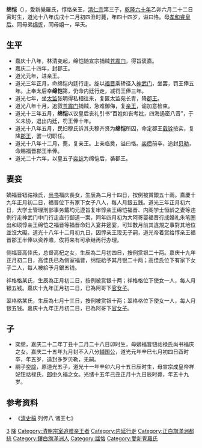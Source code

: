 {{東亞男性歷史人物
|名稱 =绵恺
|身份 =
|國家 =
|時代 =
|主君 =
|屆數 =
|最高職務 =[[惇親王|惇親王]]
|前任 = 
|繼任 =惇勤親王[[奕誴|奕誴]]
|圖片名稱 =
|圖片大小 =
|圖片說明 =
|氏 =
|姓 =
|穆坤= <!--清代八旗满洲人物专用-->
|名 =
|姓名 =
|羅馬拼音 =
|假名 = <!--日本、琉球人用-->
|諺文 = <!--朝鮮、韓國人用-->
|字 =
|號=
|名乘 = <!--琉球士族用-->
|官職 =
|封爵 =[[惇親王|惇親王]]
|封號 =
|位階 =
|御稱號 = <!--日本皇族之稱號-->
|宮號1 = <!--日本皇族之宮號-->
|宮號2 = <!--朝鮮王族之宮號-->
|封地 =
|神號 =
|尊號 =
|族裔 = 
|信仰 = <!--指的是宗教信仰-->
|旗籍 = <!--清代八旗人物专用-->
|氏族 =
|籍貫 =
|本貫 = <!--朝鮮人用-->
|世居地= <!--清代八旗人物专用-->
|世居地/穆坤= <!--专门用于清代八旗满洲人物世居地和穆坤相同时-->
|祖籍 =
|本籍 =
|出身地 =
|府邸 =
|世系 = 
|初名 =
|乳名 = <!--日本、朝鮮、琉球以外人物用-->
|幼名 = <!--日本人用-->
|兒名 = <!--朝鮮人用-->
|童名 = <!--琉球人用-->
|小字 =
|別名 =
|法號 =
|院號 =
|其他名號 =
|出生日期 =乾隆六十年<br>{{birth date|1795|8|6}}
|出生地點 =
|婚年 =
|逝世日期 =道光十八年<br>{{death date and age|1838|1|18|1795|8|6}}
|逝世地點 =
|在位年代 =
|廟號 =
|諡號 =惇恪親王
|墓葬 =
|祠廟 =
|父親 =[[嘉慶帝|嘉慶帝]]
|嫡母 =
|母親 =[[孝和睿皇后|孝和睿皇后]]
|繼父=
|繼母=
|養父=
|養母=
|猶父= <!--日本人用-->
|烏帽子親= <!--日本人、琉球人用-->
|元配 =嫡福晉鈕祜祿氏
|正室 =
|妻 =
|繼室 =
|平妻 =
|側室 =側福晉高佳氏
|元配之父 =
|元配之嫡母 =
|元配之母 =
|正室之父 =
|正室之嫡母 =
|正室之母 =
|妻之父 =
|妻之嫡母 =
|妻之母 =
|繼室之父 =
|繼室之嫡母 =
|繼室之母 =
|平妻之父 =
|平妻之嫡母 =
|平妻之母 =
|兄弟 =
|姊妹 =
|嫡兄弟 =
|嫡姊妹 =
|庶兄弟 =
|庶姊妹 =
|同胞兄弟 =瑞懷親王[[綿忻|綿忻]]
|同胞姊妹 =皇七女
|異母兄弟 =
|異母姊妹 =
|異父兄弟 =
|異父姊妹 =
|繼兄弟 =
|繼姊妹 =
|子 =貝勒[[奕纘|奕纘]]
|女 =
|嫡子 =
|嫡女 =
|庶子 =
|庶女 =
|養子 =
|養女 =
|猶子 = <!--日本人用-->
|婿養子 = <!--日本人用-->
|烏帽子子 = <!--日本人用-->
|繼子 =
|繼女 =
|其他親屬 =
|出身 = <!---此处指科举出身--->
|功名 = 
|經歷 = 
|著作 =
|注釋 =
}}
'''绵恺'''（{{bd|1795年|8月6日|1838年|1月18日|catIdx=A}}），愛新覺羅氏，惇恪亲王，[[清仁宗|清仁宗]]第三子，[[乾隆六十年|乾隆六十年]]乙卯六月二十二日寅时生，道光十八年戊戌十二月初四丑时薨，年四十四岁，谥曰恪。母[[孝和睿皇后|孝和睿皇后]]。同母弟[[绵忻|绵忻]]，同母姐一，早夭。

==生平==

*嘉庆十八年，林清变起，绵恺随宣宗捕贼[[苍震门|苍震门]]，得旨褒嘉。　　
*嘉庆二十四年，封郡王。
*道光元年，进亲王。
*道光三年正月，命绵恺内廷行走。旋以[[福晋|福晋]]乘轿径入[[神武门|神武门]]，坐罢，罚王俸五年。上奉太后幸'''绵恺'''第，仍命内廷行走，减罚王俸三年。
*道光七年，坐[[太监|太监]]张明得私相往来，复匿太监苑长青，降[[郡王|郡王]]。
*道光八年十月，追叙[[苍震门|苍震门]]捕贼，急难御侮，复[[亲王|亲王]]，谕加意检束。
*道光十三年五月，'''绵恺'''以议皇后丧礼引书“百姓如丧考妣，四海遏密八音”，于义未协，退出内廷，罚王俸十年。
*道光十八年五月，民妇穆氏诉其夫穆齐贤为'''绵恺'''所囚，命定郡王[[载铨|载铨]]按实，复降[[郡王|郡王]]，罢一切职任。
*道光十八年十二月，薨，复亲王。上亲临奠，谥曰恪。[[奕缵|奕缵]]前卒，追封[[贝勒|贝勒]]，命赐福晋郡王半俸。 
*道光二十六年，以皇五子[[奕誴|奕誴]]为绵恺后，袭郡王。

== 妻妾 ==

嫡福晋钮祜禄氏，[[尚书_(官职)|尚书]]福庆長女，生辰為二月十四日，按例被賞銀五十兩。嘉慶十九年正月初二日，福晉位下有家下女子八人，每人月銀五銭。道光三年正月初六日，大学士管理刑部事务戴均元遵旨复审惇亲王绵恺福晋、内阁学士恒龄之妻等违例行走神武门中门行走直行御道一案，同年四月初为大阿哥娶福晋行成婚礼朱笔圈出和硕惇亲王绵恺之福晋等福晋命妇入宴并筵宴，可知數月前其違規之事對其地位並沒大礙。道光十八年十二月初九日，因惇亲王现无子嗣，道光帝着赏给惇亲王福晋郡王半俸以资养赡，俟将来有可承继再行办理。

侧福晋高佳氏，总督高杞之女，生辰為二月初四日，按例赏银二十两。嘉庆十九年正月初二日，高佳氏已為侧室福晋，绵恺給予其月银二十两；高佳氏位下有家下女子二人，每人被給予月銀五钱。


祥格格某氏，生辰為正月初二日，按例被赏银十两；祥格格位下使女一人，每人月银五钱。嘉庆十九年正月初二日，已為阿哥下[[官女子|官女子]]。

翠格格某氏，生辰為七月十三日，按例被赏银十两；翠格格位下使女一人，每人月银五钱。嘉庆十九年正月初二日，已為阿哥下[[官女子|官女子]]。

==子==
* 奕缵，嘉庆二十二年丁丑十二月二十八日卯时生，母嫡福晋钮祜禄氏尚书福庆之女。嘉庆二十五年九月封不入八分[[辅国公|辅国公]]，道光元年辛巳七月初四日酉时卒，年五岁，追封多罗贝勒，无嗣。
* 嗣子[[奕誴|奕誴]]，原道光五子，道光十一年辛卯六月十五日辰时生，母宣宗成皇帝祥妃钮祜禄氏，[[郎中|郎中]]久福之女。光绪十五年己丑正月十九日辰时薨，年五十九岁。

==参考资料==
*《[[清史稿|清史稿]] 列传八 诸王七》

{{start box}}
{{s-hou|惇親王世系|8月6日|1795年|1月18日|1839年|清仁宗世系}}
{{s-roy}}
{{s-new|新封爵}}
{{s-title|[[惇親王|惇親王]]|任職期間:1819年－1839年}}
{{s-after|養子惇勤親王[[奕誴|奕誴]]}}
{{end box}}

[[Category:清仁宗皇子|3]]
[[Category:清朝宗室已革亲王|降]]
[[Category:清朝宗室追赠亲王者|Category:清朝宗室追赠亲王者]]
[[Category:内延行走|Category:内延行走]]
[[Category:正白旗滿洲都統|Category:正白旗滿洲都統]]
[[Category:鑲白旗滿洲人|Category:鑲白旗滿洲人]]
[[Category:諡恪|Category:諡恪]]
[[Category:愛新覺羅氏|Category:愛新覺羅氏]]
